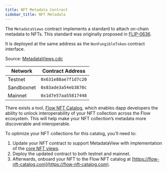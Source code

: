 ```yaml
---
title: NFT Metadata Contract
sidebar_title: NFT Metadata
---
```


The `MetadataViews` contract implements a standard to attach on-chain metadata
to NFTs. This standard was originally proposed in [FLIP-0636](https://github.com/onflow/flow/blob/master/flips/20210916-nft-metadata.md).

It is deployed at the same address as the `NonFungibleToken` contract interface.

Source: [MetadataViews.cdc](https://github.com/onflow/flow-nft/blob/master/contracts/MetadataViews.cdc)

| Network    | Contract Address     |
| ---------- | -------------------- |
| Testnet    | `0x631e88ae7f1d7c20` |
| Sandboxnet | `0x83ade3a54eb3870c` |
| Mainnet    | `0x1d7e57aa55817448` |

There exists a tool, [Flow NFT Catalog](https://flow-nft-catalog.com), which enables dapp developers the ability to unlock interoperability of your NFT collection across the Flow ecosystem. This will help make your NFT collection’s metadata more discoverable and interoperable.

To optimize your NFT collections for this catalog, you’ll need to:

1. Update your NFT contract to support MetadataView with implementation of the [core NFT views](https://github.com/onflow/flow-nft/pull/103/files#diff-a7af41cf43e29d0e6028827c3d5f305326677661bf65d79539d59ed1056c0a84R38).
2. Deploy the updated contract to both testnet and mainnet.
3. Afterwards, onboard your NFT to the Flow NFT catalog at [https://flow-nft-catalog.com](https://flow-nft-catalog.com).
